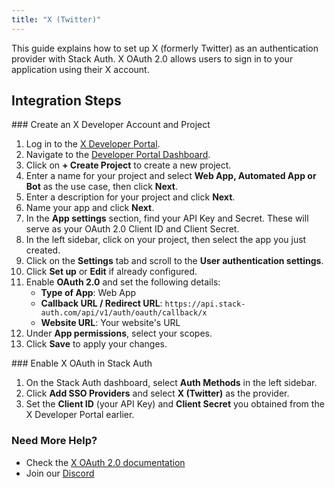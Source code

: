 ```yaml
---
title: "X (Twitter)"
---
```


This guide explains how to set up X (formerly Twitter) as an authentication provider with Stack Auth. X OAuth 2.0 allows users to sign in to your application using their X account.


## Integration Steps

<Steps>
  <Step>
  ### Create an X Developer Account and Project
  
  1. Log in to the [X Developer Portal](https://developer.twitter.com/).
  2. Navigate to the [Developer Portal Dashboard](https://developer.twitter.com/en/portal/dashboard).
  3. Click on **+ Create Project** to create a new project.
  4. Enter a name for your project and select **Web App, Automated App or Bot** as the use case, then click **Next**.
  5. Enter a description for your project and click **Next**.
  6. Name your app and click **Next**.
  7. In the **App settings** section, find your API Key and Secret. These will serve as your OAuth 2.0 Client ID and Client Secret.
  8. In the left sidebar, click on your project, then select the app you just created.
  9. Click on the **Settings** tab and scroll to the **User authentication settings**.
  10. Click **Set up** or **Edit** if already configured.
  11. Enable **OAuth 2.0** and set the following details:
      - **Type of App**: Web App
      - **Callback URL / Redirect URL**: `https://api.stack-auth.com/api/v1/auth/oauth/callback/x`
      - **Website URL**: Your website's URL
  12. Under **App permissions**, select your scopes.
  13. Click **Save** to apply your changes.
  </Step>
  <Step>
  ### Enable X OAuth in Stack Auth
  
  1. On the Stack Auth dashboard, select **Auth Methods** in the left sidebar.
  2. Click **Add SSO Providers** and select **X (Twitter)** as the provider.
  3. Set the **Client ID** (your API Key) and **Client Secret** you obtained from the X Developer Portal earlier.
  </Step>
</Steps>

### Need More Help?

- Check the [X OAuth 2.0 documentation](https://developer.twitter.com/en/docs/authentication/oauth-2-0)
- Join our [Discord](https://discord.stack-auth.com)

